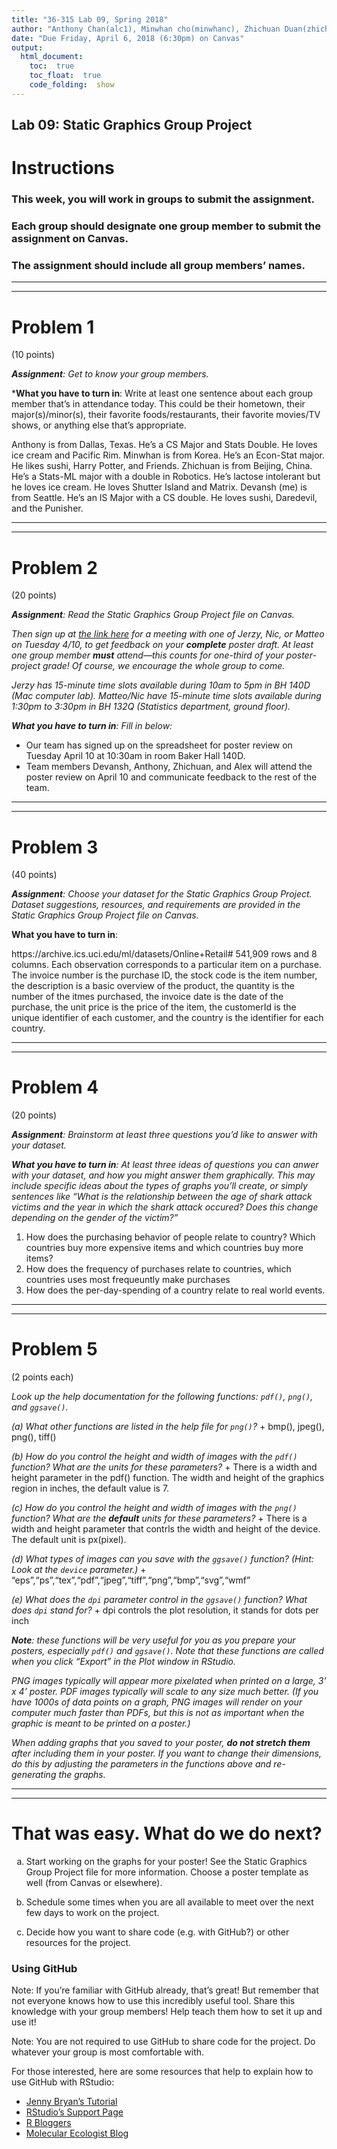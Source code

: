 ```yaml
---
title: "36-315 Lab 09, Spring 2018"
author: "Anthony Chan(alc1), Minwhan cho(minwhanc), Zhichuan Duan(zhichuad), Devansh Kukreja(dkukreja)"
date: "Due Friday, April 6, 2018 (6:30pm) on Canvas"
output: 
  html_document:
    toc:  true
    toc_float:  true
    code_folding:  show
---
```



##  Lab 09:  Static Graphics Group Project


#  Instructions

###  This week, you will work in groups to submit the assignment.

###  Each group should designate one group member to submit the assignment on Canvas.

###  The assignment should include all group members' names.


***
***


#  Problem 1

(10 points)

***Assignment**:  Get to know your group members.*

***What you have to turn in**:  Write at least one sentence about each group member that's in attendance today.  This could be their hometown, their major(s)/minor(s), their favorite foods/restaurants, their favorite movies/TV shows, or anything else that's appropriate.

Anthony is from Dallas, Texas. He's a CS Major and Stats Double. He loves ice cream and Pacific Rim.
Minwhan is from Korea. He's an Econ-Stat major. He likes sushi, Harry Potter, and Friends.
Zhichuan is from Beijing, China. He's a Stats-ML major with a double in Robotics. He's lactose intolerant but he loves ice cream. He loves Shutter Island and Matrix.
Devansh (me) is from Seattle. He's an IS Major with a CS double. He loves sushi, Daredevil, and the Punisher.

***
***

#  Problem 2

(20 points)

***Assignment**:  Read the Static Graphics Group Project file on Canvas.*

*Then sign up at [the link here](https://docs.google.com/spreadsheets/d/1y63NVm0R6NbUKmHmHTO_l0_EdOgVf4KYWgZedYAirEQ/edit?usp=sharing) for a meeting with one of Jerzy, Nic, or Matteo on Tuesday 4/10, to get feedback on your **complete** poster draft. At least one group member **must** attend---this counts for one-third of your poster-project grade! Of course, we encourage the whole group to come.*

*Jerzy has 15-minute time slots available during 10am to 5pm in BH 140D (Mac computer lab). Matteo/Nic have 15-minute time slots available during 1:30pm to 3:30pm in BH 132Q (Statistics department, ground floor).*

***What you have to turn in**:  Fill in below:*

* Our team has signed up on the spreadsheet for poster review on Tuesday April 10 at 10:30am in room Baker Hall 140D.
* Team members Devansh, Anthony, Zhichuan, and Alex will attend the poster review on April 10 and communicate feedback to the rest of the team.

***
***


#  Problem 3

(40 points)

***Assignment**:  Choose your dataset for the Static Graphics Group Project.  Dataset suggestions, resources, and requirements are provided in the Static Graphics Group Project file on Canvas.*

**What you have to turn in**:  


https://archive.ics.uci.edu/ml/datasets/Online+Retail#
541,909 rows and 8 columns.  Each observation corresponds to a particular item on a purchase. The invoice number is the purchase ID, the stock code is the item number, the description is a basic overview of the product, the quantity is the number of the itmes purchased, the invoice date is the date of the purchase, the unit price is the price of the item, the customerId is the unique identifier of each customer, and the country is the identifier for each country.


***
***



#  Problem 4

(20 points)

***Assignment**:  Brainstorm at least three questions you'd like to answer with your dataset.*

***What you have to turn in**:  At least three ideas of questions you can anwer with your dataset, and how you might answer them graphically.  This may include specific ideas about the types of graphs you'll create, or simply sentences like "What is the relationship between the age of shark attack victims and the year in which the shark attack occured?  Does this change depending on the gender of the victim?"*

1. How does the purchasing behavior of people relate to country? Which countries buy more expensive items and which countries buy more items?
2. How does the frequency of purchases relate to countries, which countries uses most frequeuntly make purchases
3. How does the per-day-spending of a country relate to real world events.



***
***


#  Problem 5

(2 points each)

*Look up the help documentation for the following functions:  `pdf()`, `png()`, and `ggsave()`.*

*(a)  What other functions are listed in the help file for `png()`?*
+ bmp(), jpeg(), png(), tiff()

*(b)  How do you control the height and width of images with the `pdf()` function?  What are the units for these parameters?*
+ There is a width and height parameter in the pdf() function. The width and height of the graphics region in inches, the default value is 7.

*(c)  How do you control the height and width of images with the `png()` function?  What are the **default** units for these parameters?*
+ There is a width and height parameter that contrls the width and height of the device. The default unit is px(pixel).

*(d)  What types of images can you save with the `ggsave()` function?  (Hint:  Look at the `device` parameter.)*
+ "eps","ps","tex","pdf","jpeg","tiff","png","bmp","svg","wmf"

*(e)  What does the `dpi` parameter control in the `ggsave()` function?  What does `dpi` stand for?*
+ dpi controls the plot resolution, it stands for dots per inch

***Note**: these functions will be very useful for you as you prepare your posters, especially `pdf()` and `ggsave()`.  Note that these functions are called when you click "Export" in the Plot window in RStudio.*

*PNG images typically will appear more pixelated when printed on a large, 3' x 4' poster.  PDF images typically will scale to any size much better. (If you have 1000s of data points on a graph, PNG images will render on your computer much faster than PDFs, but this is not as important when the graphic is meant to be printed on a poster.)*

*When adding graphs that you saved to your poster, **do not stretch them** after including them in your poster.  If you want to change their dimensions, do this by adjusting the parameters in the functions above and re-generating the graphs.*

***
***



#  That was easy.  What do we do next?

(a)  Start working on the graphs for your poster!  See the Static Graphics Group Project file for more information. Choose a poster template as well (from Canvas or elsewhere).

(b)  Schedule some times when you are all available to meet over the next few days to work on the project.

(c)  Decide how you want to share code (e.g. with GitHub?) or other resources for the project.  


###  Using GitHub

Note:  If you're familiar with GitHub already, that's great!  But remember that not everyone knows how to use this incredibly useful tool.  Share this knowledge with your group members!  Help teach them how to set it up and use it!

Note:  You are not required to use GitHub to share code for the project.  Do whatever your group is most comfortable with.

For those interested, here are some resources that help to explain how to use GitHub with RStudio:

+  [Jenny Bryan's Tutorial](https://jennybc.github.io/2014-05-12-ubc/ubc-r/session03_git.html)
+  [RStudio's Support Page](https://support.rstudio.com/hc/en-us/articles/200532077-Version-Control-with-Git-and-SVN)
+  [R Bloggers](https://www.r-bloggers.com/rstudio-and-github/)
+  [Molecular Ecologist Blog](http://www.molecularecologist.com/2013/11/using-github-with-r-and-rstudio/)


